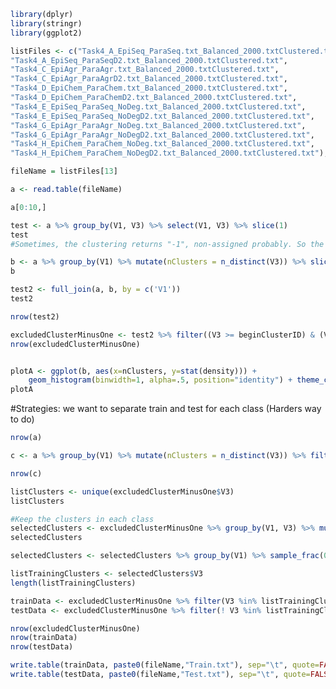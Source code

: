 ```r
library(dplyr)
library(stringr)
library(ggplot2)
```

```r
listFiles <- c("Task4_A_EpiSeq_ParaSeq.txt_Balanced_2000.txtClustered.txt",
"Task4_A_EpiSeq_ParaSeqD2.txt_Balanced_2000.txtClustered.txt",
"Task4_C_EpiAgr_ParaAgr.txt_Balanced_2000.txtClustered.txt",
"Task4_C_EpiAgr_ParaAgrD2.txt_Balanced_2000.txtClustered.txt",
"Task4_D_EpiChem_ParaChem.txt_Balanced_2000.txtClustered.txt",
"Task4_D_EpiChem_ParaChemD2.txt_Balanced_2000.txtClustered.txt",
"Task4_E_EpiSeq_ParaSeq_NoDeg.txt_Balanced_2000.txtClustered.txt",
"Task4_E_EpiSeq_ParaSeq_NoDegD2.txt_Balanced_2000.txtClustered.txt",
"Task4_G_EpiAgr_ParaAgr_NoDeg.txt_Balanced_2000.txtClustered.txt",
"Task4_G_EpiAgr_ParaAgr_NoDegD2.txt_Balanced_2000.txtClustered.txt",
"Task4_H_EpiChem_ParaChem_NoDeg.txt_Balanced_2000.txtClustered.txt",
"Task4_H_EpiChem_ParaChem_NoDegD2.txt_Balanced_2000.txtClustered.txt");
```

```r
fileName = listFiles[13]
```

```r
a <- read.table(fileName)

```



```r
a[0:10,]
```

```r
test <- a %>% group_by(V1, V3) %>% select(V1, V3) %>% slice(1)
test
#Sometimes, the clustering returns "-1", non-assigned probably. So the cluster ID overlaps with the previous class, damned.
```

```r
b <- a %>% group_by(V1) %>% mutate(nClusters = n_distinct(V3)) %>% slice(1) %>% ungroup() %>% mutate(endClusterID = cumsum(nClusters)-1, beginClusterID = endClusterID - nClusters+1) %>% select(V1, nClusters, beginClusterID, endClusterID)
b
```

```r
test2 <- full_join(a, b, by = c('V1'))
test2
```

```r
nrow(test2)
```

```r
excludedClusterMinusOne <- test2 %>% filter((V3 >= beginClusterID) & (V3 <= endClusterID))
nrow(excludedClusterMinusOne)
```

```r

```


```r
plotA <- ggplot(b, aes(x=nClusters, y=stat(density))) +
    geom_histogram(binwidth=1, alpha=.5, position="identity") + theme_classic() + theme(legend.position=c(.9,.75)) + scale_fill_manual(values=c( rgb(0.00, 0.40, 0.65),"#F8766D",   "#05D5C4"))
plotA
```

#Strategies: we want to separate train and test for each class (Harders way to do)
```r
nrow(a)
```

```r
c <- a %>% group_by(V1) %>% mutate(nClusters = n_distinct(V3)) %>% filter(nClusters > 1)
```


```r
nrow(c)
```

```r
listClusters <- unique(excludedClusterMinusOne$V3)
listClusters
```

```r
#Keep the clusters in each class
selectedClusters <- excludedClusterMinusOne %>% group_by(V1, V3) %>% mutate(sizeCluster = n()) %>% slice(1) %>% ungroup() #%>% sample_frac(V3, 0.5)
selectedClusters
```
```r
selectedClusters <- selectedClusters %>% group_by(V1) %>% sample_frac(0.5) 
```


```r
listTrainingClusters <- selectedClusters$V3
length(listTrainingClusters)
```


```r
trainData <- excludedClusterMinusOne %>% filter(V3 %in% listTrainingClusters)
testData <- excludedClusterMinusOne %>% filter(! V3 %in% listTrainingClusters)
```

```r
nrow(excludedClusterMinusOne)
nrow(trainData)
nrow(testData)
```

```r
write.table(trainData, paste0(fileName,"Train.txt"), sep="\t", quote=FALSE, row.names=FALSE, col.names=FALSE)
write.table(testData, paste0(fileName,"Test.txt"), sep="\t", quote=FALSE, row.names=FALSE, col.names=FALSE)

```

